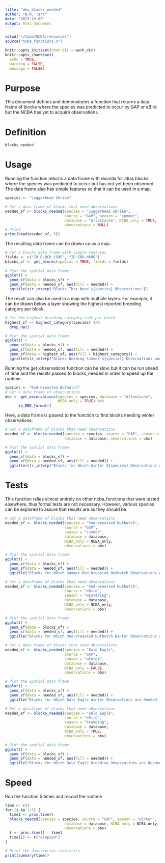 ```yaml
---
title: "dev_blocks_needed"
author: "N.M. Tarr"
date: "2023-10-03"
output: html_document
---
```


```r
setwd("~/Code/NCBA/resources")
source("ncba_functions.R")

knitr::opts_knit$set(root.dir = work_dir)
knitr::opts_chunk$set(
  echo = TRUE,
  warning = FALSE,
  message = FALSE)
```


# Purpose
This document defines and demonstrates a function that returns a data frame of blocks where the species was predicted to occur by GAP or eBird but the NCBA has yet to acquire observations.

# Definition
```r
blocks_needed
```


# Usage
Running the function returns a data frame with records for atlas blocks where the species was predicted to occur but has not yet been observed.  The data frame also has simple features so that it can be used in a map.
```r
species <- "Loggerhead Shrike"

# Get a data frame of blocks that need observations
needed_sf <- blocks_needed(species = "Loggerhead Shrike", 
                           source = "GAP", season = "summer",
                           database = "AtlasCache", NCBA_only = TRUE,
                           observations = NULL)
# Print 
print(head(needed_sf, 5))
```

The resulting data frame can be drawn up as a map.
```r
# Get a blocks data frame with simple features
fields <- c("ID_BLOCK_CODE", "ID_EBD_NAME")
blocks_sf <- get_blocks(spatial = TRUE, fields = fields)
  
# Plot the spatial data frame
ggplot() +
  geom_sf(data = blocks_sf) +
  geom_sf(data = needed_sf, aes(fill = needed)) +
  ggtitle(str_interp("Blocks That Need ${species} Observations"))
```

The result can also be used in a map with multiple layers.  For example, it can be drawn below a layer showing the highest reported breeding category per block.  
```r
# Get the highest breeding category code per block
highest_sf <- highest_category(species) %>%
  drop_na()

# Plot the spatial data frame
ggplot() +
  geom_sf(data = blocks_sf) +
  geom_sf(data = needed_sf, aes(fill = needed)) + 
  geom_sf(data = highest_sf, aes(fill = highest_category)) + 
  ggtitle(str_interp("Blocks Needing Summer ${species} Observations and Highest Category"))
```

Running the get_observations function can be slow, but it can be run ahead of time and the results passed to blocks_needed in order to speed up the runtime.
```r
species <- "Red-breasted Nuthatch"
# Get a data frame of observations
obs <- get_observations(species = species, database = "AtlasCache",
                        NCBA_only = TRUE) %>%
      to_EBD_format()
```

Here, a data frame is passed to the function to find blocks needing winter observations.
```r
# Get a dataframe of blocks that need observations
needed_sf <- blocks_needed(species = species, source = "GAP", season = "winter",
                           database = database, observations = obs) 

# Plot the spatial data frame
ggplot() +
  geom_sf(data = blocks_sf) +
  geom_sf(data = needed_sf, aes(fill = needed)) + 
  ggtitle(str_interp("Blocks for Which Winter ${species} Observations are Needed"))
```

# Tests
This function relies almost entirely on other ncba_functions that were tested elsewhere, thus formal tests are not necessary.  However, various species can be explored to assure that results are as they should be.
```r
# Get a dataframe of blocks that need observations
needed_sf <- blocks_needed(species = "Red-breasted Nuthatch", 
                           source = "GAP", 
                           season = "summer",
                           database = database, 
                           NCBA_only = NCBA_only,
                           observations = obs) 

# Plot the spatial data frame
ggplot() +
  geom_sf(data = blocks_sf) +
  geom_sf(data = needed_sf, aes(fill = needed)) + 
  ggtitle("Blocks for Which Summer Red-breasted Nuthatch Observations are Needed (GAP)")
```

```r
# Get a dataframe of blocks that need observations
needed_sf <- blocks_needed(species = "Red-breasted Nuthatch", 
                           source = "eBird", 
                           season = "wintering",
                           database = database, 
                           NCBA_only = NCBA_only,
                           observations = obs) 

# Plot the spatial data frame
ggplot() +
  geom_sf(data = blocks_sf) +
  geom_sf(data = needed_sf, aes(fill = needed)) + 
  ggtitle("Blocks for Which Red-breasted Nuthatch Winter Observations are Needed (eBird)")
```

```r
# Get a data frame of blocks that need observations
needed_sf <- blocks_needed(species = "Bald Eagle", 
                           source = "GAP", 
                           season = "winter",
                           database = database, 
                           NCBA_only = FALSE,
                           observations = obs) 

# Plot the spatial data frame
ggplot() +
  geom_sf(data = blocks_sf) +
  geom_sf(data = needed_sf, aes(fill = needed)) + 
  ggtitle("Blocks for Which Bald Eagle Winter Observations are Needed (GAP)")
```
```r
# Get a dataframe of blocks that need observations
needed_sf <- blocks_needed(species = "Bald Eagle", 
                           source = "eBird", 
                           season = "breeding",
                           database = database, 
                           NCBA_only = TRUE,
                           observations = obs) 

# Plot the spatial data frame
ggplot() +
  geom_sf(data = blocks_sf) +
  geom_sf(data = needed_sf, aes(fill = needed)) + 
  ggtitle("Blocks for Which Bald Eagle Breeding Observations are Needed (eBird)")
```


# Speed
Run the function 5 times and record the runtime
```r
time <- c()
for (i in 1:5) {
  time1 <- proc.time()
  blocks_needed(species = species, source = "GAP", season = "winter",
                           database = database, NCBA_only = NCBA_only,
                           observations = obs)
  t <- proc.time() - time1
  time[i] <- t["elapsed"]
}

# Print the descriptive statistics
print(summary(time))
```